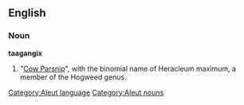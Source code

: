 ==English==

===Noun===
'''taagangix'''

# "[[Cow Parsnip]]", with the binomial name of Heracleum maximum, a member of the Hogweed genus.

[[Category:Aleut language]]
[[Category:Aleut nouns]]